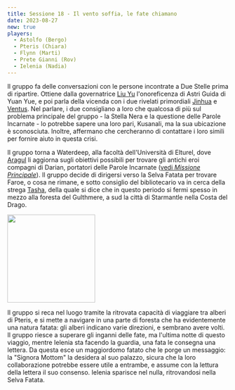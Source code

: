 ```yaml
---
title: Sessione 18 - Il vento soffia, le fate chiamano
date: 2023-08-27
new: true
players:
  - Astolfo (Bergo)
  - Pteris (Chiara)
  - Flynn (Marti)
  - Prete Gianni (Rov)
  - Ielenia (Nadia)
---
```


Il gruppo fa delle conversazioni con le persone incontrate a Due Stelle prima di ripartire. Ottiene dalla governatrice [Liu Yu](../npc/east#governatrice-liu-yu) l'onoreficenza di Astri Guida di Yuan Yue, e poi parla della vicenda con i due rivelati primordiali [Jinhua](../npc/east#jinhua) e [Ventus](../npc/east#ventus). Nel parlare, i due consigliano a loro che qualcosa di più sul problema principale del gruppo - la Stella Nera e la questione delle Parole Incarnate - lo potrebbe sapere una loro pari, Kusanali, ma la sua ubicazione è sconosciuta. Inoltre, affermano che cercheranno di contattare i loro simili per fornire aiuto in questa crisi.

Il gruppo torna a Waterdeep, alla facoltà dell'Università di Elturel, dove [Aragul](../npc/elturel#aragul) li aggiorna sugli obiettivi possibili per trovare gli antichi eroi compagni di Darian, portatori delle Parole Incarnate ([vedi *Missione Principale*](../mainquest.md)). Il gruppo decide di dirigersi verso la Selva Fatata per trovare Faroe, o cosa ne rimane, e sotto consiglio del bibliotecario va in cerca della strega [Tasha](../npc/misc#tasha), della quale si dice che in questo periodo si fermi spesso in mezzo alla foresta del Gulthmere, a sud la città di Starmantle nella Costa del Drago.

<Image src="https://e0.pxfuel.com/wallpapers/923/727/desktop-wallpaper-fairy-tale-forest-viewing-gallery-tree-of-life-artwork-fantasy-art-landscapes-fantasy-landscape-dark-fairy-tale.jpg" inferSize height="200px" alt="" />

Il gruppo si reca nel luogo tramite la ritrovata capacità di viaggiare tra alberi di Pteris, e si mette a navigare in una parte di foresta che ha evidentemente una natura fatata: gli alberi indicano varie direzioni, e sembrano avere volti. Il gruppo riesce a superare gli inganni delle fate, ma l'ultima notte di questo viaggio, mentre Ielenia sta facendo la guardia, una fata le consegna una lettera. Da questa esce un maggiordomo fatato che le porge un messaggio: la "Signora Mottom" la desidera al suo palazzo, sicura che la loro collaborazione potrebbe essere utile a entrambe, e assume con la lettura della lettera il suo consenso. Ielenia sparisce nel nulla, ritrovandosi nella Selva Fatata.